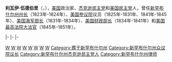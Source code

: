 {{Unreferenced|time=2019-05-03T16:29:39+00:00}}
{{Infobox Governor
|name = 利瓦伊·伍德伯里<br/>Levi Woodbury
|image = Levi Woodbury.jpg
|image_width =200px
|office       = [[美國最高法院大法官|美國最高法院大法官]]
|nominator    = [[詹姆斯·诺克斯·波尔克|詹姆斯·诺克斯·波尔克]]
|term_start   = 1845年9月20日
|term_end     = 1851年9月4日
|predecessor  = [[約瑟夫·斯多利|約瑟夫·斯多利]]
|successor    = {{le|本杰明·罗宾斯·柯蒂斯|Benjamin Robbins Curtis}}
|order4 =13
|office4 = 美国财政部长
|term_start4 =1834年7月1日
|term_end4 =1841年3月3日
|preceded4 =[[罗杰·B·托尼|罗杰·B·托尼]]
|succeeded4 =[[托马斯·尤因|托马斯·尤因]]
|president4 =[[安德鲁·杰克逊|安德鲁·杰克逊]]<br>[[马丁·范布伦|马丁·范布伦]]
|order5 =9
|office5 = 美国海军部长
|term_start5 =1831年5月23日
|term_end5 =1834年6月30日
|preceded5 =[[约翰·布兰奇|约翰·布兰奇]]
|succeeded5 =[[马伦·迪克森|马伦·迪克森]]
|order7               =15
|office7              = 新罕布什尔州州长
|term_start7          =1823年6月5日
|term_end7            =1824年6月3日
|lieutenant7          =
|predecessor7         =[[塞缪尔·贝尔|塞缪尔·贝尔]]
|successor7           =[[戴维·L·莫里尔|戴维·L·莫里尔]]
|birth_date          =1789年12月22日 
|birth_place         =[[新罕布什尔州|新罕布什尔州]][[弗朗西斯敦_(新罕布什尔州)|弗朗西斯敦]]
|death_date = {{death date and age|1851|9|4|1789|12|22}}
|death_place         =[[新罕布什尔州|新罕布什尔州]][[朴次茅斯_(新罕布什尔州)|朴次茅斯]]
|nationality         =
|party               =[[杰克逊民主党|杰克逊民主党]]<br/>[[美国民主党|美国民主党]]
|spouse              =
|relations           =
|children            =
|residence           =
|alma_mater          =[[达特茅斯学院|达特茅斯学院]]<br>[[利奇菲尔德法学院|利奇菲尔德法学院]]
|occupation          =
|profession          =
|religion            = [[长老教会|长老教会]]
|signature           =
|website             =
|footnotes           =
}}
'''利瓦伊·伍德伯里'''（{{lang-en|Levi Woodbury}}，{{bd|1789年|12月22日|1851年|9月4日|}}），[[美国|美国]]政治家，[[杰克逊民主党|杰克逊民主党]]和[[美国民主党|美国民主党]]人，曾任[[新罕布什尔州州长|新罕布什尔州州长]]（1823年-1824年）、[[美国参议院|美国参议院]]议员（1825年-1831年、1841年-1845年）、[[美国海军部长|美国海军部长]]（1831年-1834年）、[[美国财政部长|美国财政部长]]（1834年-1841年）和[[美国最高法院大法官|美国最高法院大法官]]（1845年-1851年）。

{{s-start}}
{{s-off}}
{{s-bef|before=[[塞缪尔·贝尔|塞缪尔·贝尔]]}}
{{s-ttl|title=[[新罕布什尔州州长|新罕布什尔州州长]]|years=1823–1824}}
{{s-aft|after=[[戴维·L·莫里尔|戴维·L·莫里尔]]}}
|-
{{s-bef|before=[[约翰·布兰奇|约翰·布兰奇]]}}
{{s-ttl|title=[[美国海军部长|美国海军部长]]|years=1831–1834}}
{{s-aft|after=[[马伦·迪克森|马伦·迪克森]]}}
|-
{{s-bef|before=[[罗杰·B·托尼|罗杰·B·托尼]]}}
{{s-ttl|title=[[美国财政部长|美国财政部长]]|years=1834–1841}}
{{s-aft|after=[[托马斯·尤因|托马斯·尤因]]}}
|-
{{s-legal}}
{{s-bef|before=[[約瑟夫·斯多利|約瑟夫·斯多利]]}}
{{s-ttl|title=[[美國最高法院大法官|美國最高法院大法官]]|years=1845–1851}}
{{s-aft|after={{le|本杰明·罗宾斯·柯蒂斯|Benjamin Robbins Curtis}}}}
{{s-end}}

{{美国海军部长}}
{{美国财政部长}}
{{Andrew Jackson cabinet}}
{{Martin Van Buren cabinet}}
{{start U.S. Supreme Court composition| CJ=[[罗杰·B·托尼|托尼]]}}
{{U.S. Supreme Court composition court lifespan| cj=罗杰·B·托尼| years=1836–1864}}
{{U.S. Supreme Court composition 1845–1846}}
{{U.S. Supreme Court composition 1846–1851}}
{{end U.S. Supreme Court composition}}
{{Authority control}}

{{DEFAULTSORT:Woodbury, Levi}}
[[Category:美国民主党共和党州长|W]]
[[Category:1865年逝世|W]]
[[Category:新罕布什尔州州长|W]]
[[Category:美国民主党联邦参议员|W]]
[[Category:美国海军部长|W]]
[[Category:美国财政部长|W]]
[[Category:達特茅斯學院校友|W]]
[[Category:美国最高法院大法官|W]]
[[Category:葬于新罕布什尔州|Category:葬于新罕布什尔州]]
[[Category:新罕布什尔州众议院议长|Category:新罕布什尔州众议院议长]]
[[Category:新罕布什尔州杰克逊民主党人|Category:新罕布什尔州杰克逊民主党人]]
[[Category:新罕布什尔州律师|Category:新罕布什尔州律师]]